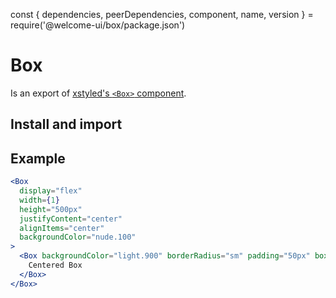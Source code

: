 const {
  dependencies,
  peerDependencies,
  component,
  name,
  version
} = require('@welcome-ui/box/package.json')

# Box

<tagversion version={version} name={name} />

Is an export of [xstyled's `<Box>` component](https://xstyled.dev/docs/style-using-props/#use-the-box-component).

## Install and import

<usage component={component} name={name} peerDependencies={peerDependencies} />

## Example

```jsx column
<Box
  display="flex"
  width={1}
  height="500px"
  justifyContent="center"
  alignItems="center"
  backgroundColor="nude.100"
>
  <Box backgroundColor="light.900" borderRadius="sm" padding="50px" boxShadow="sm">
    Centered Box
  </Box>
</Box>
```
